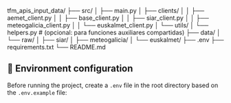 tfm_apis_input_data/
├── src/
│   ├── main.py
│   ├── clients/
│   │   ├── aemet_client.py
│   │   ├── base_client.py
│   │   ├── siar_client.py
│   │   ├── meteogalicia_client.py
│   │   └── euskalmet_client.py
│   └── utils/
│       └── helpers.py        # (opcional: para funciones auxiliares compartidas)
├── data/
│   └── raw/
│       ├── siar/
│       ├── meteogalicia/
│       └── euskalmet/
├── .env
├── requirements.txt
└── README.md



## 🔐 Environment configuration

Before running the project, create a `.env` file in the root directory based on the `.env.example` file:
